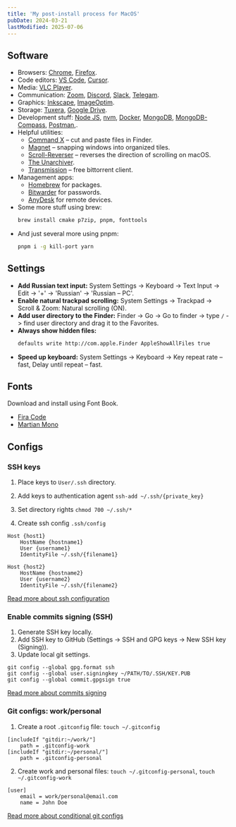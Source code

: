 ```yaml
---
title: 'My post-install process for MacOS'
pubDate: 2024-03-21
lastModified: 2025-07-06
---
```


## Software

- Browsers: [Chrome](https://www.google.com/chrome/), [Firefox](https://www.mozilla.org/en-US/firefox/new/).
- Code editors: [VS Code](https://code.visualstudio.com/), [Cursor](https://cursor.com/).
- Media: [VLC Player](https://www.videolan.org/vlc/index.ru.html).
- Communication: [Zoom](https://zoom.us/download#client_4meeting), [Discord](https://discord.com/), [Slack](https://apps.apple.com/ge/app/slack-for-desktop/id803453959), [Telegam](https://apps.apple.com/ge/app/telegram/id747648890).
- Graphics: [Inkscape](https://inkscape.org/), [ImageOptim](https://imageoptim.com/mac).
- Storage: [Tuxera](https://ntfsformac.tuxera.com/), [Google Drive](https://www.google.com/drive/download/).
- Development stuff: [Node JS](https://nodejs.org/en/download/), [nvm](https://github.com/nvm-sh/nvm), [Docker](https://docs.docker.com/desktop/install/mac-install/), [MongoDB](https://www.mongodb.com/try/download/community), [MongoDB-Compass](https://www.mongodb.com/try/download/compass), [Postman](https://www.postman.com/downloads/),.
- Helpful utilities:
  - [Command X](https://sindresorhus.com/command-x) – cut and paste files in Finder.
  - [Magnet](https://magnet.crowdcafe.com/) – snapping windows into organized tiles.
  - [Scroll-Reverser](https://github.com/pilotmoon/Scroll-Reverser) – reverses the direction of scrolling on macOS.
  - [The Unarchiver](https://apps.apple.com/ge/app/the-unarchiver/id425424353).
  - [Transmission](https://transmissionbt.com/download) – free bittorrent client.
- Management apps:
  - [Homebrew](https://brew.sh/) for packages.
  - [Bitwarder](https://apps.apple.com/ge/app/bitwarden/id1352778147) for passwords.
  - [AnyDesk](https://anydesk.com/) for remote devices.
- Some more stuff using brew:
  ```bash
  brew install cmake p7zip, pnpm, fonttools
  ```
- And just several more using pnpm:
  ```bash
  pnpm i -g kill-port yarn
  ```

## Settings

- **Add Russian text input:** System Settings -> Keyboard -> Text Input -> Edit -> '+' -> 'Russian' -> 'Russian – PC'.
- **Enable natural trackpad scrolling:** System Settings -> Trackpad -> Scroll & Zoom: Natural scrolling (ON).
- **Add user directory to the Finder:** Finder -> Go -> Go to finder -> type `/` -> find user directory and drag it to the Favorites.
- **Always show hidden files:**
  ```bash
  defaults write http://com.apple.Finder AppleShowAllFiles true
  ```
- **Speed up keyboard:** System Settings -> Keyboard -> Key repeat rate – fast, Delay until repeat – fast.

## Fonts

Download and install using Font Book.

- [Fira Code](https://github.com/tonsky/FiraCode)
- [Martian Mono](https://github.com/evilmartians/mono)

## Configs

### SSH keys

1. Place keys to `User/.ssh` directory.

2. Add keys to authentication agent `ssh-add ~/.ssh/{private_key}`

3. Set directory rights `chmod 700 ~/.ssh/*`

4. Create ssh config `.ssh/config`

```
Host {host1}
    HostName {hostname1}
    User {username1}
    IdentityFile ~/.ssh/{filename1}

Host {host2}
    HostName {hostname2}
    User {username2}
    IdentityFile ~/.ssh/{filename2}
```

[Read more about ssh configuration](https://www.digitalocean.com/community/tutorials/how-to-configure-custom-connection-options-for-your-ssh-client)

### Enable commits signing (SSH)

1. Generate SSH key locally.
2. Add SSH key to GitHub (Settings -> SSH and GPG keys -> New SSH key (Signing)).
3. Update local git settings.

```
git config --global gpg.format ssh
git config --global user.signingkey ~/PATH/TO/.SSH/KEY.PUB
git config --global commit.gpgsign true
```

[Read more about commits signing](https://docs.github.com/en/authentication/managing-commit-signature-verification/about-commit-signature-verification)

### Git configs: work/personal

1. Create a root `.gitconfig` file: `touch ~/.gitconfig`

```
[includeIf "gitdir:~/work/"]
    path = .gitconfig-work
[includeIf "gitdir:~/personal/"]
    path = .gitconfig-personal
```

2. Create work and personal files: `touch ~/.gitconfig-personal`, `touch ~/.gitconfig-work`

```
[user]
    email = work/personal@email.com
    name = John Doe
```

[Read more about conditional git configs](https://git-scm.com/docs/git-config#_includes)
